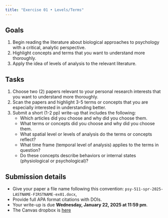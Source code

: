 ```yaml
---
title: "Exercise 01 • Levels/Terms"
---
```


## Goals

1. Begin reading the literature about biological approaches to psychology with a critical, analytic perspective.
2. Highlight concepts and terms that you want to understand more thoroughly.
3. Apply the idea of levels of analysis to the relevant literature.

## Tasks

1. Choose two (2) papers relevant to your personal research interests that you want to understand more thoroughly.
2. Scan the papers and highlight 3-5 terms or concepts that you are especially interested in understanding better.
3. Submit a short (1-2 pp) write-up that includes the following:
    - Which articles did you choose and why did you choose them.
    - What terms or concepts did you choose and why did you choose them.
    - What spatial level or levels of analysis do the terms or concepts reflect?
    - What time frame (temporal level of analysis) applies to the terms in question?
    - Do these concepts describe behaviors or internal states (physiological or psychological)?

## Submission details

- Give your paper a file name following this convention: `psy-511-spr-2025-LASTNAME-FIRSTNAME-ex01.docx`,
- Provide full APA format citations with DOIs.
- Your write-up is [due **Wednesday, January 22, 2025 at 11:59 pm**]{.orange_due}.
- The Canvas dropbox is [here](https://psu.instructure.com/courses/2379931/assignments/17010193)